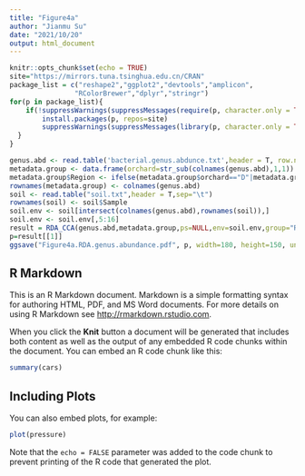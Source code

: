 ---
title: "Figure4a"
author: "Jianmu Su"
date: "2021/10/20"
output: html_document
---

```{r setup, include=FALSE}
knitr::opts_chunk$set(echo = TRUE)
site="https://mirrors.tuna.tsinghua.edu.cn/CRAN"
package_list = c("reshape2","ggplot2","devtools","amplicon",
				"RColorBrewer","dplyr","stringr")
for(p in package_list){
	if(!suppressWarnings(suppressMessages(require(p, character.only = TRUE, quietly = TRUE, warn.conflicts = FALSE)))){
		install.packages(p, repos=site)
		suppressWarnings(suppressMessages(library(p, character.only = TRUE, quietly = TRUE, warn.conflicts = FALSE)))
  }
}

genus.abd <- read.table('bacterial.genus.abdunce.txt',header = T, row.names = 1,sep="\t")
metadata.group <- data.frame(orchard=str_sub(colnames(genus.abd),1,1))
metadata.group$Region <- ifelse(metadata.group$orchard=="D"|metadata.group$orchard=="L"|metadata.group$orchard=="S"|metadata.group$orchard=="X","Non-core","Core")
rownames(metadata.group) <- colnames(genus.abd)
soil <- read.table("soil.txt",header = T,sep="\t")
rownames(soil) <- soil$Sample
soil.env <- soil[intersect(colnames(genus.abd),rownames(soil)),]
soil.env <- soil.env[,5:16]
result = RDA_CCA(genus.abd,metadata.group,ps=NULL,env=soil.env,group="Region")
p=result[[1]]
ggsave("Figure4a.RDA.genus.abundance.pdf", p, width=180, height=150, units="mm")

```

## R Markdown

This is an R Markdown document. Markdown is a simple formatting syntax for authoring HTML, PDF, and MS Word documents. For more details on using R Markdown see <http://rmarkdown.rstudio.com>.

When you click the **Knit** button a document will be generated that includes both content as well as the output of any embedded R code chunks within the document. You can embed an R code chunk like this:

```{r cars}
summary(cars)
```

## Including Plots

You can also embed plots, for example:

```{r pressure, echo=FALSE}
plot(pressure)
```

Note that the `echo = FALSE` parameter was added to the code chunk to prevent printing of the R code that generated the plot.
